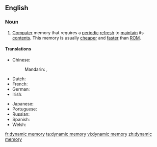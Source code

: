 ==English==

===Noun===
{{en-noun|head=[[dynamic]] [[memory]]|-}}

# [[computer|Computer]] memory that requires a [[periodic]] [[refresh]] to [[maintain]] its [[contents]]. This memory is usually [[cheaper]] and [[faster]] than [[ROM]].

====Translations====
{{trans-top|computer memory}}
* Chinese:
*: Mandarin: {{t|cmn|動態內存|sc=Hani}}, {{t|cmn|动态内存|tr=dòngtài nèicún|sc=Hani}}
* Dutch: {{t-|nl|dynamisch geheugen|n}}
* French: {{t-|fr|mémoire dynamique|f}}
* German: {{t|de|dynamischer Speicher|m}}
* Irish: {{t-|ga|cuimhne dhinimiciúil|f}}
{{trans-mid}}
* Japanese: {{t-|ja|動的記憶|tr=dōteki kioku}}
* Portuguese: {{t-|pt|memória dinâmica|f}}
* Russian: {{t|ru|динамическая память|f|tr=dinamíčeskaja pámjatʹ|sc=Cyrl}}
* Spanish: {{t-|es|memoria dinámica|f}}
* Welsh: {{t-|cy|cof dynamig|m}}
{{trans-bottom}}

[[fr:dynamic memory]]
[[ta:dynamic memory]]
[[vi:dynamic memory]]
[[zh:dynamic memory]]